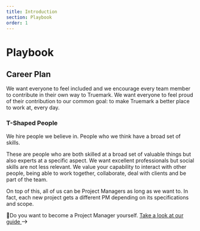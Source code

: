 ```yaml
---
title: Introduction
section: Playbook
order: 1
---
```


# Playbook

## Career Plan

We want everyone to feel included and we encourage every team member to contribute in their own way to Truemark. We want everyone to feel proud of their contribution to our common goal: to make Truemark a better place to work at, every day.

### T-Shaped People

We hire people we believe in. People who we think have a broad set of skills.

These are people who are both skilled at a broad set of valuable things but also experts at a specific aspect. We want excellent professionals but social skills are not less relevant. We value your capability to interact with other people, being able to work together, collaborate, deal with clients and be part of the team.

On top of this, all of us can be Project Managers as long as we want to. In fact, each new project gets a different PM depending on its specifications and scope.

<div class="styled__Box-uebach-7 styled__LinkBox-uebach-9 bwHSjF">
  <span class="styled__Title-uebach-0 cOCHhw">
    🔗Do you want to become a Project Manager yourself.
  </span>
  <a class="styled__Link-uebach-5 iCZXbD" href="/docs/handbook/project-management">
    <span class="styled__SmallText-uebach-1 fJjIKj">
      Take a look at our guide
    </span>
    <svg width="15" height="11" class="styled__RightArrow-uebach-3 krQwrH">
      <g
        stroke="currentColor"
        stroke-width="1.2"
        fill="none"
        fill-rule="evenodd"
      >
        <path d="M9.5 10.036L14.036 5.5 9.5.964"></path>
        <path d="M13.5 5.5h-12" stroke-linecap="square"></path>
      </g>
    </svg>
  </a>
</div>
